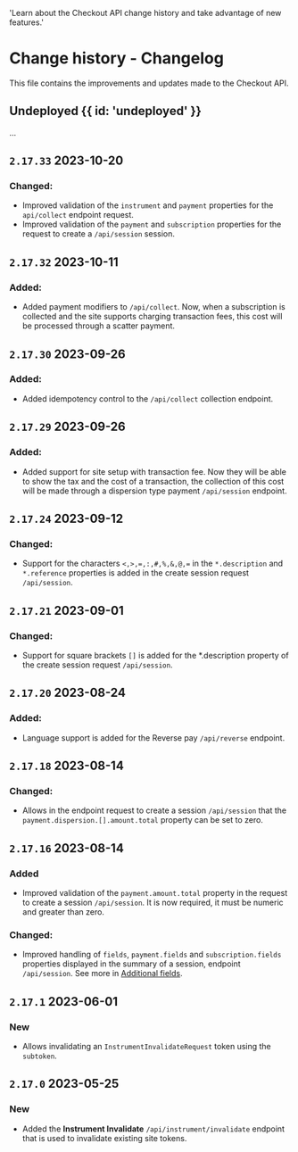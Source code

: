   'Learn about the Checkout API change history and take advantage of new features.'

# Change history - Changelog

This file contains the improvements and updates made to the Checkout API.

## Undeployed {{ id: 'undeployed' }}

...

## `2.17.33` 2023-10-20

### Changed:

- Improved validation of the `instrument` and `payment` properties for the `api/collect` endpoint request.
- Improved validation of the `payment` and `subscription` properties for the request to create a `/api/session` session.

## `2.17.32` 2023-10-11

### Added:

- Added payment modifiers to `/api/collect`. Now, when a subscription is collected and the site supports charging transaction fees, this cost will be processed through a scatter payment.

## `2.17.30` 2023-09-26

### Added:

- Added idempotency control to the `/api/collect` collection endpoint.

## `2.17.29` 2023-09-26

### Added:

- Added support for site setup with transaction fee. Now they will be able to show the tax and the cost of a transaction, the collection of this cost will be made through a dispersion type payment `/api/session` endpoint.

## `2.17.24` 2023-09-12

### Changed:

- Support for the characters `<,>,=,:,#,%,&,@,=` in the `*.description` and `*.reference` properties is added in the create session request `/api/session`.

## `2.17.21` 2023-09-01

### Changed:

- Support for square brackets `[]` is added for the *.description property of the create session request `/api/session`.

## `2.17.20` 2023-08-24

### Added:

- Language support is added for the Reverse pay `/api/reverse` endpoint.

## `2.17.18` 2023-08-14

### Changed:

- Allows in the endpoint request to create a session `/api/session` that the `payment.dispersion.[].amount.total` property can be set to zero.

## `2.17.16` 2023-08-14

### Added

- Improved validation of the `payment.amount.total` property in the request to create a session `/api/session`. It is now required, it must be numeric and greater than zero.

### Changed:

- Improved handling of `fields`, `payment.fields` and `subscription.fields` properties displayed in the summary of a session, endpoint `/api/session`.  See more in  [Additional fields](/en/checkout/additional-fields).  

## `2.17.1` 2023-06-01

### New

- Allows invalidating an `InstrumentInvalidateRequest` token using the `subtoken`.

## `2.17.0` 2023-05-25

### New

- Added the **Instrument Invalidate** `/api/instrument/invalidate` endpoint that is used to invalidate existing site tokens.

